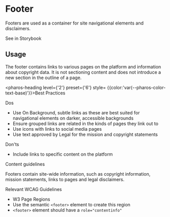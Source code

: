 # Footer

<div style={{ marginBottom: 'var(--pharos-spacing-5-x)' }}>
  <p style={{ fontSize: 'var(--pharos-type-scale-6)', lineHeight: '2rem' }}>
    Footers are used as a container for site navigational elements and disclaimers.
  </p>
  <pharos-link href="#" target="_blank">
    See in Storybook
  </pharos-link>
</div>

## Usage

<div style={{ marginBottom: 'var(--pharos-spacing-3-x)' }}>
  <p>
    The footer contains links to various pages on the platform and information about copyright data.
    It is not sectioning content and does not introduce a new section in the outline of a page.
  </p>
</div>

<pharos-heading level={'2'} preset={'6'} style= {{color:'var(--pharos-color-text-base)'}}>Best Practices</pharos-heading>

<div style={{ marginBottom: 'var(--pharos-spacing-5-x)' }}>
  <div style={{ marginBottom: 'var(--pharos-spacing-3-x)' }}>
    <pharos-heading level={'3'} preset={'2'}>
      Dos
    </pharos-heading>
    <ul>
      <li>
        Use On Background, subtle links as these are best suited for navigational elements on
        darker, accessible backgrounds
      </li>
      <li>Ensure grouped links are related in the kinds of pages they link out to</li>
      <li>Use icons with links to social media pages</li>
      <li>Use text approved by Legal for the mission and copyright statements</li>
    </ul>
  </div>
  <div>
    <pharos-heading level={'3'} preset={'2'}>
      Don'ts
    </pharos-heading>
    <ul>
      <li>Include links to specific content on the platform</li>
    </ul>
  </div>
</div>

<div style={{ marginBottom: 'var(--pharos-spacing-3-x)' }}>
  <pharos-heading level={'2'} preset={'6'} style={{ marginBottom: 'var(--pharos-spacing-1-x)' }}>
    Content guidelines
  </pharos-heading>
  <p>
    Footers contain site-wide information, such as copyright information, mission statements, links
    to pages and legal disclaimers.
  </p>
</div>
<div style={{ marginBottom: 'var(--pharos-spacing-5-x)' }}>
  <pharos-heading level={'3'} preset={'2'}>
    Relevant WCAG Guidelines
  </pharos-heading>
  <ul style={{ marginBottom: 'var(--pharos-spacing-1-x)' }}>
    <li>
      <pharos-link href="https://www.w3.org/WAI/tutorials/page-structure/regions/#page-footer">
        W3 Page Regions
      </pharos-link>
    </li>
    <li>
      Use the semantic <code>&lt;footer&gt;</code> element to create this region
    </li>
    <li>
      <code>&lt;footer&gt;</code> element should have a <code>role="contentinfo"</code>
    </li>
  </ul>
</div>

